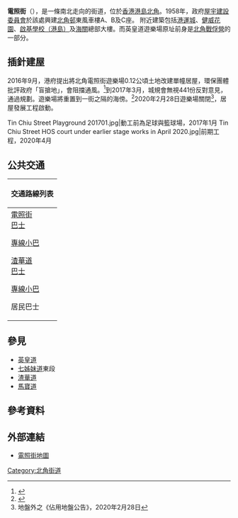 {{Infobox Hong Kong Road
|   中文街道名稱    =  電照街
|   英文街道名稱    =  Tin Chiu Street
|   圖片        =  File:Tin Chiu Street (blue sky).jpg
|   圖片說明    =  電照街全貌
|   路段總長度  =  0.35
|   車速限制    =  
|   行車線數量  =  
|   所在地區    =  [[東區_(香港)|東區]][[北角|北角]]
|   起點        =  [[丹拿道|丹拿道]]
|   終點        =  [[北角|北角]]海旁
|   道路命名日期    = 1939年12月15日<ref>{{cite web|url=http://www.hk-place.com/view.php?id=342|title=道路及鐵路－三十年代命名道路|last=|first=|coauthors=|date=2012|publisher=香港地方網站|accessdate=2012-08-04|archive-date=2011-12-11|archive-url=https://web.archive.org/web/20111211032413/http://www.hk-place.com/view.php?id=342|dead-url=yes}}</ref>
|   通車日期    =
}}

'''電照街'''（{{lang-en|Tin Chiu Street}}），是一條南北走向的街道，位於[[香港|香港]][[港島|港島]][[北角|北角]]。1958年，政府[[屋宇建設委員會|屋宇建設委員會]]於該處興建[[北角邨|北角邨]]東風車樓A、B及C座。 附近建築包括[[港運城|港運城]]、[[健威花園|健威花園]]、[[啟基學校（港島）|啟基學校（港島）]]及[[香港海關|海關]]總部大樓。而英皇道遊樂場原址前身是[[北角戰俘營|北角戰俘營]]的一部分。

==插針建屋==
2016年9月，港府提出將北角電照街遊樂場0.12公頃土地改建單幢居屋，環保團體批評政府「盲搶地」，會阻擋通風。<ref>{{cite news |author1=羅俊文 |title=電照街遊樂場擬改劃建居屋　環團批「盲搶地」加劇屏風效應 |url=https://www.hk01.com/%E7%A4%BE%E6%9C%83%E6%96%B0%E8%81%9E/43758/%E9%9B%BB%E7%85%A7%E8%A1%97%E9%81%8A%E6%A8%82%E5%A0%B4%E6%93%AC%E6%94%B9%E5%8A%83%E5%BB%BA%E5%B1%85%E5%B1%8B-%E7%92%B0%E5%9C%98%E6%89%B9-%E7%9B%B2%E6%90%B6%E5%9C%B0-%E5%8A%A0%E5%8A%87%E5%B1%8F%E9%A2%A8%E6%95%88%E6%87%89 |accessdate=2018-08-14 |publisher=香港01 |date=2016-09-18}}</ref>到2017年3月，城規會無視441份反對意見，通過規劃。遊樂場將重置到一街之隔的海傍。<ref>{{cite news |title=無視441份反對意見　電照街遊樂場料建居屋 |url=http://hk.on.cc/hk/bkn/cnt/news/20170321/bkn-20170321155511065-0321_00822_001.html |accessdate=2018-08-14 |publisher=東方日報 |date=2017-03-21}}</ref>2020年2月28日遊樂場關閉<ref>地盤外之《佔用地盤公告》，2020年2月28日</ref>，居屋發展工程啟動。
<gallery>
Tin Chiu Street Playground 201701.jpg|動工前為足球與籃球場，2017年1月
Tin Chiu Street HOS court under earlier stage works in April 2020.jpg|前期工程，2020年4月
</gallery>

==公共交通==
{| class="mw-collapsible mw-collapsed wikitable"
! 交通路線列表
|-
|
;[[電照街|電照街]]
;[[香港巴士|巴士]]
{{港島巴士簡單列表|81A|85|85A}}
{{過海隧道巴士簡單列表|606|606A|608|613|682|682A|682B|686}}
;[[香港小巴|專線小巴]]
{{港島專線小巴簡單列表|65X}}
;[[渣華道|渣華道]]
;[[香港巴士|巴士]]
{{港島巴士簡單列表|8S|18X|33X}}
{{過海隧道巴士簡單列表|110|962E|N118}}
{{大嶼山巴士簡單列表|A12}}
;[[香港小巴|專線小巴]]
{{港島專線小巴簡單列表|33|65|69}}
;居民巴士
{{新界居民巴士簡單列表|NR945}}
|}

==參見==
*[[英皇道|英皇道]]
*[[七姊妹道|七姊妹道]]東段
*[[渣華道|渣華道]]
*[[馬寶道|馬寶道]]

== 參考資料 ==
{{Reflist}}

==外部連結==
{{commonscat|Tin Chiu Street}}
*[http://www.centamap.com/scripts/centamapgif.asp?lg=B5&tp=2&sx=&sy=&sl=&ss=0&mx=838952&my=817043&vm=&ly=&lb=&ms=2&ca=0&x=838952&y=817043&z=3 電照街地圖]

[[Category:北角街道|Category:北角街道]]